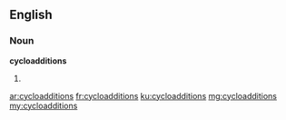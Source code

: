 ==English==

===Noun===
'''cycloadditions'''

# {{plural of|cycloaddition}}

[[ar:cycloadditions]]
[[fr:cycloadditions]]
[[ku:cycloadditions]]
[[mg:cycloadditions]]
[[my:cycloadditions]]